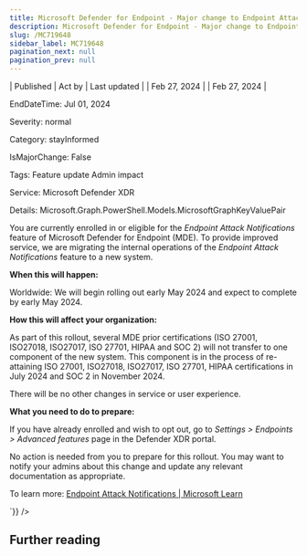 ```yaml
---
title: Microsoft Defender for Endpoint - Major change to Endpoint Attack Notifications
description: Microsoft Defender for Endpoint - Major change to Endpoint Attack Notifications
slug: /MC719648
sidebar_label: MC719648
pagination_next: null
pagination_prev: null
---
```



| Published | Act by | Last updated |
| Feb 27, 2024 |  | Feb 27, 2024 |

EndDateTime: Jul 01, 2024

Severity: normal

Category: stayInformed

IsMajorChange: False

Tags: Feature update Admin impact

Service: Microsoft Defender XDR

Details: Microsoft.Graph.PowerShell.Models.MicrosoftGraphKeyValuePair

<div dangerouslySetInnerHTML={{__html:`
<p>You are currently enrolled in or eligible for the<i> Endpoint Attack Notifications </i>feature of Microsoft Defender for Endpoint (MDE). To provide improved service, we are migrating the internal operations of the <i>Endpoint Attack Notifications</i> feature to a new system.&nbsp;<br></p><p><b>When this will happen:</b><br></p><p>Worldwide: We will begin rolling out early May 2024 and expect to complete by early May 2024.</p><p><b>How this will affect your organization:</b><br></p><p>As part of this rollout, several MDE prior certifications (ISO 27001, ISO27018, ISO27017, ISO 27701, HIPAA and SOC 2) will not transfer to one component of the new system. This component is in the process of re-attaining ISO 27001, ISO27018, ISO27017, ISO 27701, HIPAA certifications in July 2024 and SOC 2 in November 2024.&nbsp;</p><p>There will be no other changes in service or user experience.</p><p><b>What you need to do to prepare:</b><br></p><p>If you have already enrolled and wish to opt out, go to <i>Settings &gt; Endpoints &gt; Advanced features</i> page in the Defender XDR portal.</p><p>  
</p><p>
</p><p>No action is needed from you to prepare for this rollout. You may want to notify your admins about this change and update any relevant documentation as appropriate.</p><p>To learn more: <a href="https://learn.microsoft.com/microsoft-365/security/defender-endpoint/endpoint-attack-notifications?view=o365-worldwide" target="_blank">Endpoint Attack Notifications | Microsoft Learn</a></p>
`}} />

## Further reading
